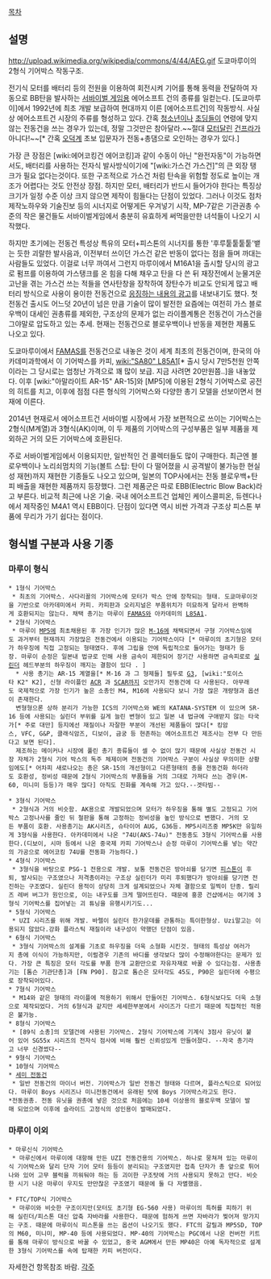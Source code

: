 [[목차]]

== 설명 ==
http://upload.wikimedia.org/wikipedia/commons/4/44/AEG.gif
도쿄마루이의 2형식 기어박스 작동구조.

전기식 모터를 배터리 등의 전원을 이용하여 회전시켜 기어를 통해 동력을 전달하여 자동으로 BB탄을 발사하는 [[서바이벌 게임]]용 에어소프트 건의 종류를 일컫는다. [도쿄마루이]에서 1992년에 최초 개발 보급하여 현대까지 이른 [에어소프트건]의 작동방식. 사실상 에어소프트건 시장의 주류를 형성하고 있다. 간혹 [[청소년]]이나 [[초딩]]들이 연령에 맞지 않는 전동건을 쓰는 경우가 있는데, 정말 그것만은 참아달라.~~절대 [[모터]]달린 [[건프라]]가 아니다!~~[* 간혹 [[오덕계]] 초보 입문자가 전동+총댐으로 오인하는 경우가 있다.]

가장 큰 장점은 [wiki:에어코킹건 에어코킹]과 같이 수동이 아닌 "완전자동"이 가능하면서도, 배터리를 사용하는 전자식 발사방식이기에 "[wiki:가스건 가스건]"의 큰 외장 탱크가 필요 없다는것이다. 또한 구조적으로 가스건 처럼 탄속을 위험할 정도로 높이는 개조가 어렵다는 것도 안전상 장점. 하지만 모터, 배터리가 반드시 들어가야 한다는 특징상 크기가 일정 수준 이상 크지 않으면 제작이 힘들다는 단점이 있었다. 그러나 이것도 점차 제작노하우와 기술진보 등의 시너지로 어떻게든 우겨넣기 시작, MP-7같은 기관권총 수준의 작은 물건들도 서바이벌게임에서 충분히 유효하게 써먹을만한 녀석들이 나오기 시작했다.

하지만 초기에는 전동건 특성상 특유의 모터+피스톤의 시너지를 통한 '후루퉅퉅퉅퉅'뱉는 듯한 괴랄한 발사음과, 이전부터 쓰이던 가스건 같은 반동이 없다는 점을 들며 까대는 사람들도 있었다. 이걸로 너무 까여서 그런지 마루이에서 M16A1을 출시할 당시의 광고로 펌프를 이용하여 가스탱크를 온 힘을 다해 채우고 탄을 다 쓴 뒤 재장전에서 눈물겨운 고난을 겪는 가스건 쓰는 적들을 연사탄창을 장착하여 장탄수가 비교도 안되게 많고 배터리 방식으로 사용이 용이한 전동건으로 [http://www.youtube.com/watch?v=qjdP4pQFHoY 응징하는 내용의 광고]를 내보내기도 했다. 첫 전동건 출시도 어느덧 20년이 넘은 만큼 기술이 많이 발전한 요즘에는 여전히 가스 블로우백이 대세인 권총류를 제외한, 구조상의 문제가 없는 라이플계통은 전동건이 가스건을 그야말로 압도하고 있는 추세. 현재는 전동건으로 블로우백이나 반동을 제현한 제품도 나오고 있다.

도쿄마루이에서 [[FAMAS]]를 전동건으로 내놓은 것이 세계 최초의 전동건이며, 한국의 아카데미과학에서 이 기어박스를 카피, [[wiki:"SA80" L85A1]][* 출시 당시 7만5천원 안쪽이라는 그 당시로는 엄청난 가격으로 꽤 많이 보급. 지금 사려면 20만원쯤..]을 내놓았다. 이후 [wiki:"아말라이트 AR-15" AR-15]와 [MP5]에 이용된 2형식 기어박스로 공전의 히트를 치고, 이후에 점점 다른 형식의 기어박스와 다양한 총기 모델을 선보이면서 현재에 이른다.

2014년 현재로서 에어소프트건 서바이벌 시장에서 가장 보편적으로 쓰이는 기어박스는 2형식(M계열)과 3형식(AK)이며, 이 두 제품의 기어박스의 구성부품은 일부 제품을 제외하곤 거의 모든 기어박스에 호환된다.

주로 서바이벌게임에서 이용되지만, 일반적인 건 콜렉터들도 많이 구매한다. 최근엔 블로우백이나 노리쇠멈치의 기능(볼트 스탑: 탄이 다 떨어졌을 시 공격발이 불가능한 현실성 재현)까지 재현한 기종들도 나오고 있으며, 일본의 TOP사에서는 전동 블로우백+탄피 배출을 재현한 제품까지 등장했다. 그런 제품군은 따로 EBB(Electric Blow Back)라고 부른다. 비교적 최근에 나온 기술. 국내 에어소프트건 업체인 케이스콜피온, 듀렌다나에서 제작중인 M4A1 역시 EBB이다. 단점이 있다면 역시 비싼 가격과 구조상 피스톤 부품에 무리가 가기 쉽다는 점이다.

== 형식별 구분과 사용 기종 ==
=== 마루이 형식 ===
 * 1형식 기어박스
  * 최초의 기어박스. 사다리꼴의 기어박스에 모터가 박스 안에 장착되는 형태. 도쿄마루이것을 기반으로 아카데미에서 카피. 카피판과 오리지널은 부품위치가 미묘하게 달라서 완벽하게 호환되지는 않는다. 채택 총기는 마루이 [[FAMAS]]와 아카데미의 [[L85A1]].
 * 2형식 기어박스
  * 마루이 [[MP5]]에 최초채용된 후 가장 인기가 많은 [[M-16]]에 채택되면서 구형 기어박스임에도 과거부터 현재까지 가장많은 전동건에서 이용되는 기어박스이다 [* 마루이의 초기형은 모터가 하우징에 직접 고정되는 형태였다. 후에 그립을 안에 독립적으로 들어가는 형태가 등장. 마루이 순정은 일본내 법규로 인해 사용 금속이 제한되어 장기간 사용하면 금속피로로 [[실린더]] 헤드부분의 하우징이 깨지는 결함이 있다 . ]
   * 사용 총기는 AR-15 계열을[* M-16 과 그 형제들] 필두로 [[G3]], [wiki:"토이스타 K2" K2], 신형 라이플인 [[ACR]] 과 [[SCAR]]까지 오만가지 전동건에 다 사용된다. 아무래도 국제적으로 가장 인기가 높은 소총인 M4, M16에 사용되다 보니 가장 많은 개량형과 옵션이 존재한다.
   변형형으론 상하 분리가 가능한 ICS의 기어박스와 WE의 KATANA-SYSTEM 이 있으며 SR-16 등에 사용되는 실린더 부위를 길게 늘린 변형이 있고 일본 내 법규에 구애받지 않는 타국가[* 주로 대만] 등지에선 재질이나 자잘한 부분이 개선된 제품들이 많다[* 킹암스, VFC, G&P, 클래식암즈, 디보이, 금궁 등 현존하는 에어소프트건 제조사는 전부 다 만든다고 보면 된다]. 
   제조하는 메이커나 시장에 풀린 총기 종류들이 셀 수 없이 많기 때문에 사실상 전동건 시장 자체가 2형식 기어 박스의 독주 체제이며 전동건의 기어박스 구분이 사실상 무의미한 상황임에도[* 어차피 새로나오는 총은 SR-15의 개선형이고 다른형태의 총을 전동건화 하더라도 호환성, 정비성 때문에 2형식 기어박스의 부품들을 거의 그대로 가져다 쓰는 경우(M-60, 미니미 등등)가 매우 많다] 아직도 진화를 계속해 가고 있다.--겟타빔--
       
 * 3형식 기어박스
  * 2형식과 거의 비슷함. AK용으로 개발되었으며 모터가 하우징을 통해 별도 고정되고 기어박스 고정나사를 줄인 뒤 철판을 통해 고정하는 정비성을 높인 방식으로 변했다. 거의 모든 부품이 호환. 사용총기는 AK시리즈, 슈타이어 AUG, G36등. MP5시리즈중 MP5K만 유일하게 3형식을 사용한다. 아카데미에서 나온 "74U(AKS-74u)" 전동총도 3형식 기어박스를 사용한다.(디보이, 시마 등에서 나온 중국제 카피 기어박스나 순정 마루이 기어박스를 넣는 약간의 가공으로 에어코킹 74U를 전동화 가능하다.) 
 * 4형식 기어박스
  * 3형식을 바탕으로 PSG-1 전용으로 개발. 보통 전동건은 방아쇠를 당기면 [[피스톤]]이 후퇴, 발사되는 구조였으나 저격총이라는 구조상 실린더가 미리 후퇴했다가 방아쇠를 당기면 전진하는 구조였다. 실린더 용적이 상당히 크게 설계되었으나 자체 결함으로 일찍이 단종. 릴리즈 레버 버그가 원인으로, 이는 내구도를 크게 떨어뜨린다. 때문에 홍콩 건샵에서는 여기에 3형식 기어박스를 집어넣는 괴 튜닝을 유행시키기도...
 * 5형식 기어박스
  * UZI 시리즈를 위해 개발. 바렐이 실린더 한가운데를 관통하는 특이한형상. Uzi말고는 이용되지 않았다.강화 플라스틱 재질이라 내구성이 약했던 단점이 있음.
 * 6형식 기어박스
  * 3형식 기어박스의 설계를 기초로 하우징을 더욱 소형화 시킨것. 형태의 특성상 여러가지 총에 이식이 가능하지만, 이럴경우 기존의 바디를 생각보다 많이 수정해야한다는 문제가 있다. 가장 큰 특징은 모터 각도를 부품 한개 교환만으로 자유자재로 바꿀 수 있다는점. 사용총기는 [톰슨 기관단총]과 [FN P90]. 참고로 톰슨은 모터각도 45도, P90은 실린더에 수평으로 장착되어있다.
 * 7형식 기어박스
  * M14와 같은 형태의 라이플에 적용하기 위해서 만들어진 기어박스. 6형식보다도 더욱 소형으로 제작되었다. 거의 6형식과 같지만 세세한부분에서 사이즈가 다르기 때문에 직접적인 적용은 불가능.
 * 8형식 기어박스
  * [89식 소총]의 모델건에 사용된 기어박스. 2형식 기어박스에 기계식 3점사 유닛이 붙어 있어 SG55x 시리즈의 전자식 점사에 비해 훨씬 신뢰성있게 만들어졌다. --자국 총기라고 너무 신경썼다--
 * 9형식 기어박스
 * 10형식 기어박스
 * [[세미 전동건]]
  * 일반 전동건의 마이너 버전. 기어박스가 일반 전동건 형태와 다르며, 플라스틱으로 되어있다. 마루이 Boys 시리즈나 미니전동건에서 유래된 탓에 Boys 기어박스라고도 한다.
 *전동권총. 전동 유닛을 권총에 넣은 것으로 처음에는 10세 이상용의 블로우백 모델이 발매 되었으며 이후에 슬라이드 고정식의 성인용이 발매되었다. 

=== 마루이 이외 ===
 * 마루신식 기어박스
  * 마루신에서 마루이에 대항해 만든 UZI 전동건용의 기어박스. 하나로 뭉쳐져 있는 마루이식 기어박스와 달리 단자 기어 모터 등등이 분리되는 구조였지만 접촉 단자가 총 앞으로 튀어나와 있어 고무 블럭을 끼워둬야 하는 등 괴이한 구조탓에 거의 사용되지 못하고 만다. 비슷한 시기 나온 마루이 우지도 만만찮은 구조였기 때문에 둘 다 자멸했음.

 * FTC/TOP식 기어박스
  * 마루이와 비슷한 구조이지만(모터도 초기형 EG-560 사용) 마루이의 특허를 피하기 위해 실린더/피스톤 대신 압축 자바라를 사용한다. 때문에 험하게 쓰면 자바라가 찢어져 망가지는 구조. 때문에 마루이식 피스톤을 쓰는 옵션이 나오기도 했다. FTC의 갈릴과 MP5SD, TOP의 M60, 미니미, MP-40 등에 사용되었다. MP-40의 기어박스는 PGC에서 나온 컨버전 키트를 통해 마루이 방식으로 바꿀 수 있었고, 중국 AGM에서 만든 MP40은 아예 독자적으로 설계한 3형식 기어박스를 속에 탑재한 카피 버전이다.



자세한건 항목참조 바람.
[[각주]]
